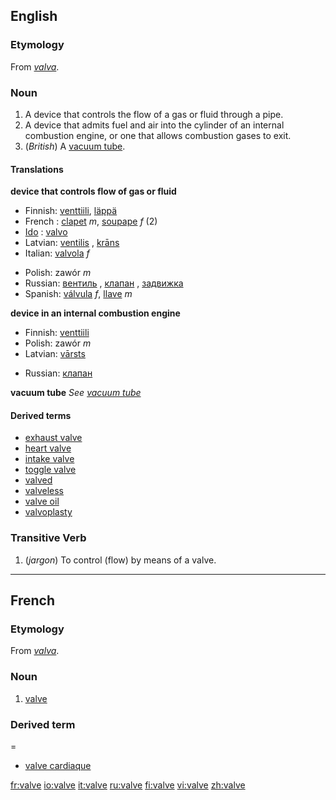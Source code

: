 ==English==

===Etymology===
From {{L.}} ''[[valva]]''.

===Noun===
{{wikipedia}}
{{en-noun}}

# A device that controls the flow of a gas or fluid through a pipe.
# A device that admits fuel and air into the cylinder of an internal combustion engine, or one that allows combustion gases to exit.
# (''British'') A [[vacuum tube]].

====Translations====

'''device that controls flow of gas or fluid'''
{{top}}
*Finnish: [[venttiili]], [[läppä]]
*French : [[clapet]] ''m'', [[soupape]] ''f'' (2)
*[[Ido]] : [[valvo]]
*Latvian: [[ventilis]] {{m}}, [[krāns]] {{m}}
*Italian: [[valvola]] ''f''
{{mid}}
*Polish: zawór ''m''
*Russian: [[вентиль]] {{m}}, [[клапан]] {{m}}, [[задвижка]] {{m}}
*Spanish: [[válvula]] ''f'', [[llave]] ''m''
{{bottom}}

'''device in an internal combustion engine'''
{{top}}
*Finnish: [[venttiili]]
*Polish: zawór ''m''
*Latvian: [[vārsts]] {{m}}
{{mid}}
*Russian: [[клапан]] {{m}}
{{bottom}}

'''vacuum tube'''
''See [[vacuum tube]]''


====Derived terms====
*[[exhaust valve]]
*[[heart valve]]
*[[intake valve]]
*[[toggle valve]]
*[[valved]]
*[[valveless]]
*[[valve oil]]
*[[valvoplasty]]

===Transitive Verb===
{{en-verb|valv|ing}}

# (''jargon'') To control (flow) by means of a valve.

<!--These translations are to be moved into the pages for the related terms listed above.
'''Intake valve'''
*Spanish: válvula de admisión
'''Toggle valve'''
*Spanish: válvula purgadora
-->

----
==French==
===Etymology===
From {{L.}} ''[[valva]]''.

===Noun===
{{fr-noun|f}}
#[[#Noun|valve]]

===Derived term====
*[[valve cardiaque]]

[[fr:valve]]
[[io:valve]]
[[it:valve]]
[[ru:valve]]
[[fi:valve]]
[[vi:valve]]
[[zh:valve]]
